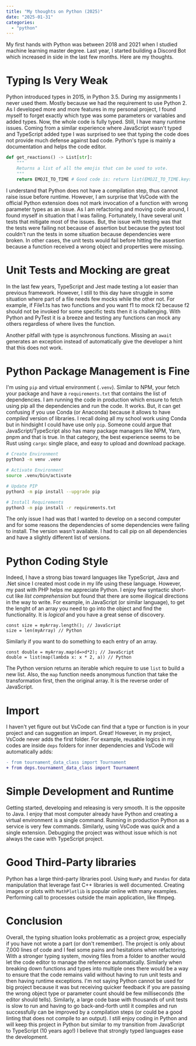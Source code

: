 ```yaml
---
title: "My thoughts on Python (2025)"
date: "2025-01-31"
categories:
  - "python"
---
```


My first hands with Python was between 2018 and 2021 when I studied machine learning master degree. Last year, I started building a Discord Bot which increased in side in the last few months. Here are my thoughts.

# Typing Is Very Weak

Python introduced types in 2015, in Python 3.5. During my assignments I never used them. Mostly because we had the requirement to use Python 2. As I developed more and more features in my personal project, I found myself to forget exactly which type was some parameters or variables and added types. Now, the whole code is fully typed. Still, I have many runtime issues. Coming from a similar experience where JavaScript wasn't typed and TypeScript added type I was surprised to see that typing the code does not provide much defense against bad code. Python's type is mainly a documentation and helps the code editor. 
```python
def get_reactions() -> List[str]:
    """
    Returns a list of all the emojis that can be used to vote.
    """
    return EMOJI_TO_TIME # Good code is: return list(EMOJI_TO_TIME.keys())
```

I understand that Python does not have a compilation step, thus cannot raise issue before runtime. However, I am surprise that VsCode with the official Python extension does not mark invocation of a function with wrong parameter types as an issue. As I am refactoring and moving code around, I found myself in situation that I was failing. Fortunately, I have several unit tests that mitigate most of the issues. But, the issue with testing was that the tests were failing not because of assertion but because the pytest tool couldn't run the tests in some situation because dependencies were broken. In other cases, the unit tests would fail before hitting the assertion because a function received a wrong object and properties were missing.

# Unit Tests and Mocking are great
In the last few years, TypeScript and Jest made testing a lot easier than previous framework. However, I still to this day have struggle in some situation where part of a file needs few mocks while the other not. For example, if File1.ts has two functions and you want f1 to mock f2 because f2 should not be invoked for some specific tests then it is challenging. With Python and PyTest it is a breeze and testing any functions can mock any others regardless of where lives the function.

Another pitfall with type is asynchronous functions. Missing an `await` generates an exception instead of automatically give the developer a hint that this does not work.

# Python Package Management is Fine
I'm using `pip` and virtual environment (`.venv`). Similar to NPM, your fetch your package and have a `requirements.txt` that contains the list of dependencies. I am running the code in production which ensure to fetch using pip all the dependencies and run the code. It works. But, it can get confusing if you use Conda (or Anaconda) because it allows to have _compiled_ version of libraries. I recall doing all my school work using Conda but in hindsight I could have use only `pip`. Someone could argue that JavaScript/TypeScript also has many package managers like NPM, Yarn, pnpm and that is true. In that category, the best experience seems to be Rust using `cargo`: single place, and easy to upload and download package.

```sh
# Create Environment
python3 -m venv .venv

# Activate Environment
source .venv/bin/activate

# Update PIP
python3 -m pip install --upgrade pip

# Install Requirements
python3 -m pip install -r requirements.txt
```

The only issue I had was that I wanted to develop on a second computer and for some reasons the dependencies of some dependencies were failing to install. The version wasn't available. I had to call pip on all dependencies and have a slightly different list of versions.

# Python Coding Style

Indeed, I have a strong bias toward languages like TypeScript, Java and .Net since I created most code in my life using these language. However, my past with PHP helps me appreciate Python. I enjoy few syntactic short-cut like _list comprehension_ but found that there are some illogical directions in the way to write.
For example, in JavaScript (or similar language), to get the lenght of an array you need to go into the object and find the functionality. It is _logical_ and you have a great sense of discovery.

```
const size = myArray.length(); // JavaScript
size = len(myArray) // Python
```

Similarly if you want to do something to each entry of an array.

```
const double = myArray.map(d=>d*2); // JavaScript
double = list(map(lambda x: x * 2, a)) // Python
```

The Python version returns an iterable which require to use `list` to build a new list. Also, the `map` function needs anonymous function that take the transformation first, then the original array. It is the reverse order of JavaScript.


# Import 
I haven't yet figure out but VsCode can find that a type or function is in your project and can suggestion an import. Great! However, in my project, VsCode never adds the first folder. For example, reusable logics in my codes are inside `deps` folders for inner dependencies and VsCode will automatically adds:

```diff
- from tournament_data_class import Tournament
+ from deps.tournament_data_class import Tournament
```

# Simple Development and Runtime

Getting started, developing and releasing is very smooth. It is the opposite to Java. I enjoy that most computer already have Python and creating a virtual environment is a single command. Running in production Python as a service is very few commands. Similarly, using VsCode was quick and a single extension. Debugging the project was without issue which is not always the case with TypeScript project.

# Good Third-Party libraries

Python has a large third-party libraries pool. Using `NumPy` and `Pandas` for data manipulation that leverage fast C++ libraries is well documented. Creating images or plots with `MathPlotlib` is popular online with many examples. Performing call to processes outside the main application, like ffmpeg.

# Conclusion
Overall, the typing situation looks problematic as a project grow, especially if you have not wrote a part (or don't remember). The project is only about 7,000 lines of code and I feel some pains and hesitations when refactoring. With a stronger typing system, moving files from a folder to another would let the code editor to manage the reference automatically. Similarly when breaking down functions and types into multiple ones there would be a way to ensure that the code remains valid without having to run unit tests and then having runtime exceptions. I'm not saying Python cannot be used for big project because it was but receiving quicker feedback if you are passing the wrong object type or parameter count should be few milliseconds (the editor should tells). Similarly, a large code base with thousands of unit tests is slow to run and having to go back-and-forth until it compiles and run successfully can be improved by a compilation steps (or could be a good linting that does not compile to an output). I still enjoy coding in Python and will keep this project in Python but similar to my transition from JavaScript to TypeScript (10 years ago!) I believe that strongly typed languages ease the development.